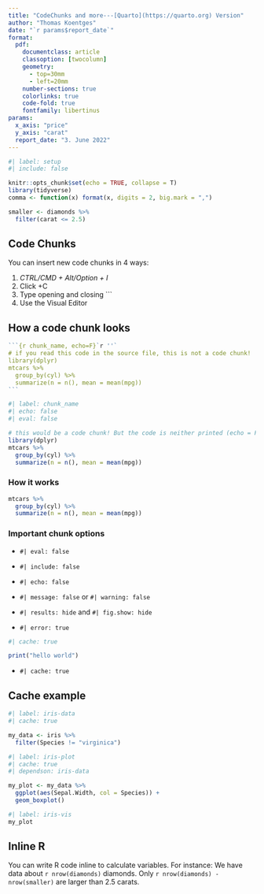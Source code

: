 ```yaml
---
title: "CodeChunks and more---[Quarto](https://quarto.org) Version"
author: "Thomas Koentges"
date: "`r params$report_date`"
format:
  pdf:
    documentclass: article
    classoption: [twocolumn]
    geometry:
      - top=30mm
      - left=20mm
    number-sections: true
    colorlinks: true
    code-fold: true
    fontfamily: libertinus
params:
  x_axis: "price"
  y_axis: "carat"
  report_date: "3. June 2022"
---
```


```r
#| label: setup
#| include: false

knitr::opts_chunk$set(echo = TRUE, collapse = T)
library(tidyverse)
comma <- function(x) format(x, digits = 2, big.mark = ",")

smaller <- diamonds %>% 
  filter(carat <= 2.5)
```

## Code Chunks

You can insert new code chunks in 4 ways:

1.  *CTRL/CMD + Alt/Option + I*
2.  Click +C
3.  Type opening and closing \`\`\`
4.  Use the Visual Editor

## How a code chunk looks

```` r
```{r chunk_name, echo=F}`r ''`
# if you read this code in the source file, this is not a code chunk!
library(dplyr)
mtcars %>% 
  group_by(cyl) %>% 
  summarize(n = n(), mean = mean(mpg))
```
````

```r
#| label: chunk_name
#| echo: false
#| eval: false

# this would be a code chunk! But the code is neither printed (echo = F) nor executed (eval = F)
library(dplyr)
mtcars %>% 
  group_by(cyl) %>% 
  summarize(n = n(), mean = mean(mpg))
```

### How it works

```r
mtcars %>% 
  group_by(cyl) %>% 
  summarize(n = n(), mean = mean(mpg))
```

### Important chunk options

-   `#| eval: false`

-   `#| include: false`

-   `#| echo: false`

-   `#| message: false` or `#| warning: false`

-   `#| results: hide` and `#| fig.show: hide`

-   `#| error: true`

```r
#| cache: true

print("hello world")
```

-   `#| cache: true`

## Cache example

```r
#| label: iris-data
#| cache: true

my_data <- iris %>%
  filter(Species != "virginica")
```

```r
#| label: iris-plot
#| cache: true
#| dependson: iris-data

my_plot <- my_data %>%
  ggplot(aes(Sepal.Width, col = Species)) +
  geom_boxplot()
```

```r
#| label: iris-vis
my_plot
```

## Inline R

You can write R code inline to calculate variables. For instance: We have data about `r nrow(diamonds)` diamonds. Only `r nrow(diamonds) - nrow(smaller)` are larger than 2.5 carats.
